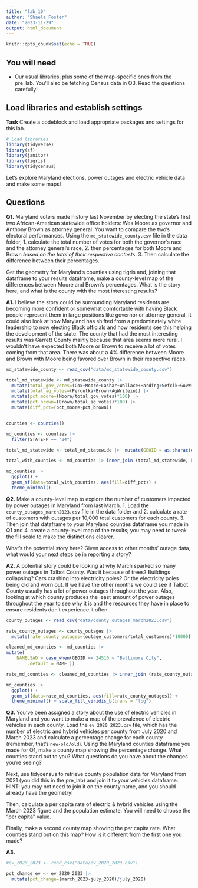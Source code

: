```yaml
---
title: "lab_10"
author: "Shaela Foster"
date: "2023-11-29"
output: html_document
---
```


```r
knitr::opts_chunk$set(echo = TRUE)
```

## You will need

-   Our usual libraries, plus some of the map-specific ones from the pre_lab. You'll also be fetching Census data in Q3. Read the questions carefully!

## Load libraries and establish settings

**Task** Create a codeblock and load appropriate packages and settings for this lab.

```r
# Load libraries
library(tidyverse)
library(sf)
library(janitor)
library(tigris)
library(tidycensus)
```

Let's explore Maryland elections, power outages and electric vehicle data and make some maps!

## Questions

**Q1.** Maryland voters made history last November by electing the state's first two African-American statewide office holders: Wes Moore as governor and Anthony Brown as attorney general. You want to compare the two's electoral performances. Using the `md_statewide_county.csv` file in the data folder, 
1. calculate the total number of votes for both the governor's race and the attorney general's race, 
2. then percentages for both Moore and Brown *based on the total of their respective contests*. 
3. Then calculate the difference between their percentages.

Get the geometry for Maryland's counties using tigris and, joining that dataframe to your results dataframe, make a county-level map of the differences between Moore and Brown's percentages. What is the story here, and what is the county with the most interesting results?

**A1.** I believe the story could be surrounding Maryland residents are becoming more confident or somewhat comfortable with having Black people represent them in large positions like governor or attorney general. It could also look at how Maryland has shifted from a predominately white leadership to now electing Black officials and how residents see this helping the development of the state. The county that had the most interesting results was Garrett County mainly because that area seems more rural. I wouldn't have expected both Moore or Brown to receive a lot of votes coming from that area. There was about a 4% difference between Moore and Brown with Moore being favored over Brown in their respective races.

```r
md_statewide_county <- read_csv("data/md_statewide_county.csv")

total_md_statewide <- md_statewide_county |>
  mutate(total_gov_votes=(Cox+Moore+Lashar+Wallace+Harding+Sefcik+GovWritein)) |>
  mutate(total_ag_votes=(Peroutka+Brown+AgWritein)) |>
  mutate(pct_moore=(Moore/total_gov_votes)*100) |>
  mutate(pct_brown=(Brown/total_ag_votes)*100) |>
  mutate(diff_pct=(pct_moore-pct_brown))


counties <- counties()

md_counties <- counties |>
  filter(STATEFP == "24")

total_md_statewide <- total_md_statewide |>  mutate(GEOID = as.character(GEOID))

total_with_counties <- md_counties |> inner_join (total_md_statewide, by=c("GEOID"))

md_counties |>
  ggplot() +
  geom_sf(data=total_with_counties, aes(fill=diff_pct)) +
  theme_minimal()
```


**Q2.** Make a county-level map to explore the number of customers impacted by power outages in Maryland from last March. 
1. Load the `county_outages_march2023.csv` file in the data folder and 
2. calculate a rate of customers with outages per 10,000 total customers for each county. 
3. Then join that dataframe to your Maryland counties dataframe you made in Q1 and 
4. create a county-level map of the results; you may need to tweak the fill scale to make the distinctions clearer. 

What's the potential story here? Given access to other months' outage data, what would your next steps be in reporting a story?

**A2.** A potential story could be looking at why March sparked so many power outages in Talbot County. Was it because of trees? Buildings collapsing? Cars crashing into electricity poles? Or the electricity poles being old and worn out. If we have the other months we could see if Talbot County usually has a lot of power outages throughout the year. Also, looking at which county produces the least amount of power outages throughout the year to see why it is and the resources they have in place to ensure residents don't experience it often.

```r
county_outages <- read_csv("data/county_outages_march2023.csv")

rate_county_outages <- county_outages |>
  mutate(rate_county_outages=(outage_customers/total_customers)*10000)

cleaned_md_counties <- md_counties |>
mutate(
    NAMELSAD = case_when(GEOID == 24510 ~ "Baltimore City",
        .default = NAME ))

rate_md_counties <- cleaned_md_counties |> inner_join (rate_county_outages, by=c("NAMELSAD" = "county"))

md_counties |>
  ggplot() +
  geom_sf(data=rate_md_counties, aes(fill=rate_county_outages)) +
  theme_minimal() + scale_fill_viridis_b(trans = "log")
```

**Q3.** You've been assigned a story about the use of electric vehicles in Maryland and you want to make a map of the prevalence of electric vehicles in each county. Load the `ev_2020_2023.csv` file, which has the number of electric and hybrid vehicles per county from July 2020 and March 2023 and calculate a percentage change for each county (remember, that's `new-old/old`). Using the Maryland counties dataframe you made for Q1, make a county map showing the percentage change. What counties stand out to you? What questions do you have about the changes you're seeing?

Next, use tidycensus to retrieve county population data for Maryland from 2021 (you did this in the pre_lab) and join it to your vehicles dataframe. HINT: you may not need to join it on the county name, and you should already have the geometry!

Then, calculate a per capita rate of electric & hybrid vehicles using the March 2023 figure and the population estimate. You will need to choose the "per capita" value.

Finally, make a second county map showing the per capita rate. What counties stand out on this map? How is it different from the first one you made?

**A3.**

```r
#ev_2020_2023 <- read_csv("data/ev_2020_2023.csv")

pct_change_ev <- ev_2020_2023 |>
  mutate(pct_change=(march_2023-july_2020)/july_2020)
```
